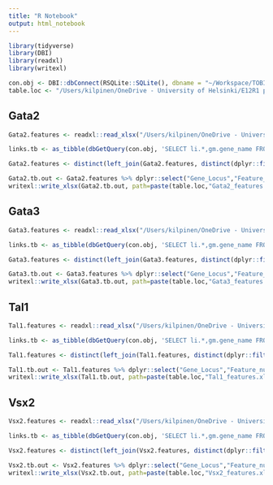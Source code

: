 ```yaml
---
title: "R Notebook"
output: html_notebook
---
```


```r
library(tidyverse)
library(DBI)
library(readxl)
library(writexl)
```

```r
con.obj <- DBI::dbConnect(RSQLite::SQLite(), dbname = "~/Workspace/TOBIAS.dr.h12_300824.sqlite")
table.loc <- "/Users/kilpinen/OneDrive - University of Helsinki/E12R1 project/Manuscript I - Regulation of Tal1 dependent rV2 lineage bifurcation/Tables/Per gene feature tables/"
```

## Gata2

```r
Gata2.features <- readxl::read_xlsx("/Users/kilpinen/OneDrive - University of Helsinki/E12R1 project/Manuscript I - Regulation of Tal1 dependent rV2 lineage bifurcation/Tables/Archive/Gata2 feature summary_new.xlsx", sheet = "Sheet1")
```

```r
links.tb <- as_tibble(dbGetQuery(con.obj, 'SELECT li.*,gm.gene_name FROM links as li, gene_metadata as gm WHERE gm.ensg_id=li.ensg_id'))
```

```r
Gata2.features <- distinct(left_join(Gata2.features, distinct(dplyr::filter(links.tb, gene_name=="Gata2")), by=c("Feature"="feature")))
```

```r
Gata2.tb.out <- Gata2.features %>% dplyr::select("Gene_Locus","Feature_number","Feature","kb from TSS","length bp","score","zscore", "pvalue","Gene_identity","Comment","Ref")
writexl::write_xlsx(Gata2.tb.out, path=paste(table.loc,"Gata2_features.xlsx",sep=""))
```

## Gata3

```r
Gata3.features <- readxl::read_xlsx("/Users/kilpinen/OneDrive - University of Helsinki/E12R1 project/Manuscript I - Regulation of Tal1 dependent rV2 lineage bifurcation/Tables/Archive/Gata3 feature summary_new.xlsx", sheet = "Sheet1")
```

```r
links.tb <- as_tibble(dbGetQuery(con.obj, 'SELECT li.*,gm.gene_name FROM links as li, gene_metadata as gm WHERE gm.ensg_id=li.ensg_id'))
```

```r
Gata3.features <- distinct(left_join(Gata3.features, distinct(dplyr::filter(links.tb, gene_name=="Gata3")), by=c("Feature"="feature")))
```

```r
Gata3.tb.out <- Gata3.features %>% dplyr::select("Gene_Locus","Feature_number","Feature","kb from TSS","length bp","score","zscore", "pvalue","Gene_identity")
writexl::write_xlsx(Gata3.tb.out, path=paste(table.loc,"Gata3_features.xlsx",sep=""))
```

## Tal1

```r
Tal1.features <- readxl::read_xlsx("/Users/kilpinen/OneDrive - University of Helsinki/E12R1 project/Manuscript I - Regulation of Tal1 dependent rV2 lineage bifurcation/Tables/Archive/Tal1 feature summary_new_2.xlsx", sheet = "Sheet1")
```

```r
links.tb <- as_tibble(dbGetQuery(con.obj, 'SELECT li.*,gm.gene_name FROM links as li, gene_metadata as gm WHERE gm.ensg_id=li.ensg_id'))
```

```r
Tal1.features <- distinct(left_join(Tal1.features, distinct(dplyr::filter(links.tb, gene_name=="Tal1")), by=c("Feature"="feature")))
```

```r
Tal1.tb.out <- Tal1.features %>% dplyr::select("Gene_Locus","Feature_number","Feature","kb from TSS","length bp","score","zscore", "pvalue","Gene_identity")
writexl::write_xlsx(Tal1.tb.out, path=paste(table.loc,"Tal1_features.xlsx",sep=""))
```


## Vsx2

```r
Vsx2.features <- readxl::read_xlsx("/Users/kilpinen/OneDrive - University of Helsinki/E12R1 project/Manuscript I - Regulation of Tal1 dependent rV2 lineage bifurcation/Tables/Archive/Vsx2 feature summary_new.xlsx", sheet = "Sheet1")
```

```r
links.tb <- as_tibble(dbGetQuery(con.obj, 'SELECT li.*,gm.gene_name FROM links as li, gene_metadata as gm WHERE gm.ensg_id=li.ensg_id'))
```

```r
Vsx2.features <- distinct(left_join(Vsx2.features, distinct(dplyr::filter(links.tb, gene_name=="Vsx2")), by=c("Feature"="feature")))
```

```r
Vsx2.tb.out <- Vsx2.features %>% dplyr::select("Gene_Locus","Feature_number","Feature","kb from TSS","length bp","score","zscore", "pvalue","Gene_identity","Comment","Ref")
writexl::write_xlsx(Vsx2.tb.out, path=paste(table.loc,"Vsx2_features.xlsx",sep=""))
```